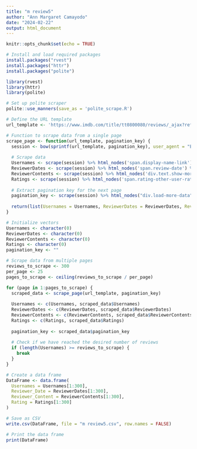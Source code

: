 ```yaml
---
title: "m review5"
author: "Ann Margaret Camayodo"
date: "2024-02-22"
output: html_document
---
```


```r
knitr::opts_chunk$set(echo = TRUE)
```

```r
# Install and load required packages
install.packages("rvest")
install.packages("httr")
install.packages("polite")
```

```r

library(rvest)
library(httr)
library(polite)
```

```r
# Set up polite scraper
polite::use_manners(save_as = 'polite_scrape.R')
```

```r
# Define the URL template
url_template <- 'https://www.imdb.com/title/tt0800080/reviews/_ajax?ref_=undefined&paginationKey=%s'
```

```r
# Function to scrape data from a single page
scrape_page <- function(url_template, pagination_key) {
  session <- bow(sprintf(url_template, pagination_key), user_agent = "Educational")
 
  # Scrape data
  Usernames <- scrape(session) %>% html_nodes('span.display-name-link') %>% html_text()
  ReviewerDates <- scrape(session) %>% html_nodes('span.review-date') %>% html_text()
  ReviewerContents <- scrape(session) %>% html_nodes('div.text.show-more__control') %>% html_text()
  Ratings <- scrape(session) %>% html_nodes('span.rating-other-user-rating') %>% html_text()
 
  # Extract pagination key for the next page
  pagination_key <- scrape(session) %>% html_nodes("div.load-more-data") %>% html_attr("data-key")
 
  return(list(Usernames = Usernames, ReviewerDates = ReviewerDates, ReviewerContents = ReviewerContents, Ratings = Ratings, pagination_key = pagination_key))
}
```

```r
# Initialize vectors
Usernames <- character(0)
ReviewerDates <- character(0)
ReviewerContents <- character(0)
Ratings <- character(0)
pagination_key <- ""
```

```r
# Scrape data from multiple pages
reviews_to_scrape <- 300
per_page <- 25
pages_to_scrape <- ceiling(reviews_to_scrape / per_page)
```

```r
for (page in 1:pages_to_scrape) {
  scraped_data <- scrape_page(url_template, pagination_key)
 
  Usernames <- c(Usernames, scraped_data$Usernames)
  ReviewerDates <- c(ReviewerDates, scraped_data$ReviewerDates)
  ReviewerContents <- c(ReviewerContents, scraped_data$ReviewerContents)
  Ratings <- c(Ratings, scraped_data$Ratings)
 
  pagination_key <- scraped_data$pagination_key
 
  # Check if we have reached the desired number of reviews
  if (length(Usernames) >= reviews_to_scrape) {
    break
  }
}
```

```r
# Create a data frame
DataFrame <- data.frame(
  Usernames = Usernames[1:300],
  Reviewer_Date = ReviewerDates[1:300],
  Reviewer_Content = ReviewerContents[1:300],
  Rating = Ratings[1:300]
)
```

```r
# Save as CSV
write.csv(DataFrame, file = "m review5.csv", row.names = FALSE)
```

```r
# Print the data frame
print(DataFrame)
```